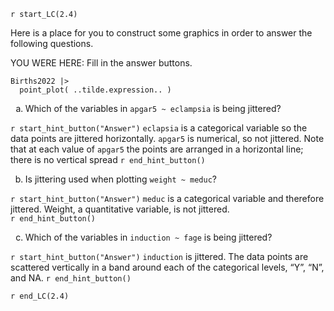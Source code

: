 `r start_LC(2.4)`

Here is a place for you to construct some graphics in order to answer the following questions.

YOU WERE HERE: Fill in the answer buttons.


```webr-r
Births2022 |>
  point_plot( ..tilde.expression.. )
```

a. Which of the variables in `apgar5 ~ eclampsia` is being jittered?

`r start_hint_button("Answer")`
`eclapsia` is a categorical variable so the data points are jittered horizontally. `apgar5` is numerical, so not jittered. Note that at each value of `apgar5` the points are arranged in a horizontal line; there is no vertical spread 
`r end_hint_button()`

b. Is jittering used when plotting `weight ~ meduc`?

`r start_hint_button("Answer")`
`meduc` is a categorical variable and therefore jittered. Weight, a quantitative variable, is not jittered.  
`r end_hint_button()`

c. Which of the variables in `induction ~ fage` is being jittered?

`r start_hint_button("Answer")`
`induction` is jittered. The data points are scattered vertically in a band around each of the categorical levels, "Y", "N", and NA.
`r end_hint_button()`

`r end_LC(2.4)`
